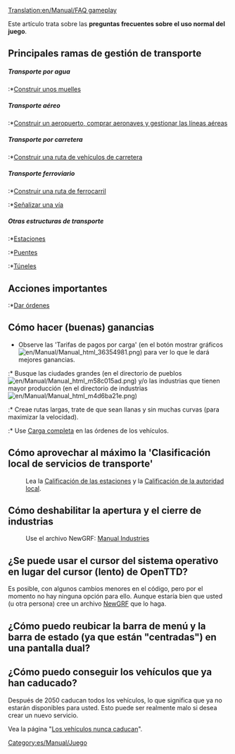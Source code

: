 [[Translation:en/Manual/FAQ gameplay]]

Este artículo trata sobre las '''preguntas frecuentes sobre el uso normal del juego'''.

==Principales ramas de gestión de transporte==
=====Transporte por agua=====
:*[[es/Manual/Construir rutas marítimas|Construir unos muelles]]

=====Transporte aéreo=====
:*[[es/Manual/Construcción de aeropuertos|Construir un aeropuerto, comprar aeronaves y gestionar las líneas aéreas]]

=====Transporte por carretera=====
:*[[es/Manual/Construcción de carreteras|Construir una ruta de vehículos de carretera]]

=====Transporte ferroviario=====
:*[[es/Manual/Construcción de ferrocarriles|Construir una ruta de ferrocarril]]
:*[[es/Manual/Señales|Señalizar una vía]]

=====Otras estructuras de transporte=====
:*[[es/Manual/Estaciones|Estaciones]]
:*[[es/Manual/Puentes|Puentes]]
:*[[es/Manual/Túneles|Túneles]]

==Acciones importantes==
:*[[es/Manual/Órdenes|Dar órdenes]]

==Cómo hacer (buenas) ganancias==
* Observe las 'Tarifas de pagos por carga' (en el botón mostrar gráficos [[File:en/Manual/Manual html 36354981.png]]) para ver lo que le dará mejores ganancias.
:* Busque las ciudades grandes (en el directorio de pueblos [[File:en/Manual/Manual html m58c015ad.png]]) y/o las industrias que tienen mayor producción (en el directorio de industrias [[File:en/Manual/Manual html m4d6ba21e.png]])
:* Creae rutas largas, trate de que sean llanas y sin muchas curvas (para maximizar la velocidad).
:* Use [[es/Manual/Órdenes#carga-completa|Carga completa]] en las órdenes de los vehículos.

==Cómo aprovechar al máximo la 'Clasificación local de servicios de transporte'==
:Lea la [[es/Manual/Game Mechanics/Main Page#calificacion-de-las-estaciones|Calificación de las estaciones]] y la [[es/Manual/Game Mechanics/Main Page#calificacion-de-la-autoridad-local|Calificación de la autoridad local]].

==Cómo deshabilitar la apertura y el cierre de industrias==
:Use el archivo NewGRF: [http://grfcrawler.tt-forums.net/details.php?do=details&id=244 Manual Industries]

==¿Se puede usar el cursor del sistema operativo en lugar del cursor (lento) de OpenTTD?==
Es posible, con algunos cambios menores en el código, pero por el momento no hay ninguna opción para ello. Aunque estaría bien que usted (u otra persona) cree un archivo [[es/Manual/NewGRF|NewGRF]] que lo haga.

== ¿Cómo puedo reubicar la barra de menú y la barra de estado (ya que están "centradas") en una pantalla dual?==

==¿Cómo puedo conseguir los vehículos que ya han caducado?==
Después de 2050 caducan todos los vehículos, lo que significa que ya no estarán disponibles para usted. Esto puede ser realmente malo si desea crear un nuevo servicio.

Vea la página "[[es/Los vehículos nunca caducan|Los vehículos nunca caducan]]".

[[Category:es/Manual/Juego]]